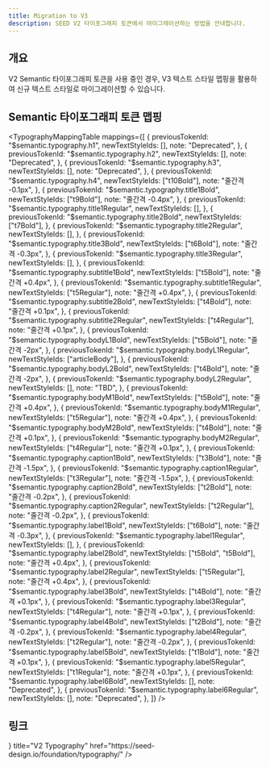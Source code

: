 ```yaml
---
title: Migration to V3
description: SEED V2 타이포그래피 토큰에서 마이그레이션하는 방법을 안내합니다.
---
```



## 개요

V2 Semantic 타이포그래피 토큰을 사용 중인 경우, V3 텍스트 스타일 맵핑을 활용하여 신규 텍스트 스타일로 마이그레이션할 수 있습니다.

## Semantic 타이포그래피 토큰 맵핑

<TypographyMappingTable
  mappings={[
    {
      previousTokenId: "$semantic.typography.h1",
      newTextStyleIds: [],
      note: "Deprecated",
    },
    {
      previousTokenId: "$semantic.typography.h2",
      newTextStyleIds: [],
      note: "Deprecated",
    },
    {
      previousTokenId: "$semantic.typography.h3",
      newTextStyleIds: [],
      note: "Deprecated",
    },
    {
      previousTokenId: "$semantic.typography.h4",
      newTextStyleIds: ["t10Bold"],
      note: "줄간격 -0.1px",
    },
    {
      previousTokenId: "$semantic.typography.title1Bold",
      newTextStyleIds: ["t9Bold"],
      note: "줄간격 -0.4px",
    },
    {
      previousTokenId: "$semantic.typography.title1Regular",
      newTextStyleIds: [],
    },
    {
      previousTokenId: "$semantic.typography.title2Bold",
      newTextStyleIds: ["t7Bold"],
    },
    {
      previousTokenId: "$semantic.typography.title2Regular",
      newTextStyleIds: [],
    },
    {
      previousTokenId: "$semantic.typography.title3Bold",
      newTextStyleIds: ["t6Bold"],
      note: "줄간격 -0.3px",
    },
    {
      previousTokenId: "$semantic.typography.title3Regular",
      newTextStyleIds: [],
    },
    {
      previousTokenId: "$semantic.typography.subtitle1Bold",
      newTextStyleIds: ["t5Bold"],
      note: "줄간격 +0.4px",
    },
    {
      previousTokenId: "$semantic.typography.subtitle1Regular",
      newTextStyleIds: ["t5Regular"],
      note: "줄간격 +0.4px",
    },
    {
      previousTokenId: "$semantic.typography.subtitle2Bold",
      newTextStyleIds: ["t4Bold"],
      note: "줄간격 +0.1px",
    },
    {
      previousTokenId: "$semantic.typography.subtitle2Regular",
      newTextStyleIds: ["t4Regular"],
      note: "줄간격 +0.1px",
    },
    {
      previousTokenId: "$semantic.typography.bodyL1Bold",
      newTextStyleIds: ["t5Bold"],
      note: "줄간격 -2px",
    },
    {
      previousTokenId: "$semantic.typography.bodyL1Regular",
      newTextStyleIds: ["articleBody"],
    },
    {
      previousTokenId: "$semantic.typography.bodyL2Bold",
      newTextStyleIds: ["t4Bold"],
      note: "줄간격 -2px",
    },
    {
      previousTokenId: "$semantic.typography.bodyL2Regular",
      newTextStyleIds: [],
      note: "TBD",
    },
    {
      previousTokenId: "$semantic.typography.bodyM1Bold",
      newTextStyleIds: ["t5Bold"],
      note: "줄간격 +0.4px",
    },
    {
      previousTokenId: "$semantic.typography.bodyM1Regular",
      newTextStyleIds: ["t5Regular"],
      note: "줄간격 +0.4px",
    },
    {
      previousTokenId: "$semantic.typography.bodyM2Bold",
      newTextStyleIds: ["t4Bold"],
      note: "줄간격 +0.1px",
    },
    {
      previousTokenId: "$semantic.typography.bodyM2Regular",
      newTextStyleIds: ["t4Regular"],
      note: "줄간격 +0.1px",
    },
    {
      previousTokenId: "$semantic.typography.caption1Bold",
      newTextStyleIds: ["t3Bold"],
      note: "줄간격 -1.5px",
    },
    {
      previousTokenId: "$semantic.typography.caption1Regular",
      newTextStyleIds: ["t3Regular"],
      note: "줄간격 -1.5px",
    },
    {
      previousTokenId: "$semantic.typography.caption2Bold",
      newTextStyleIds: ["t2Bold"],
      note: "줄간격 -0.2px",
    },
    {
      previousTokenId: "$semantic.typography.caption2Regular",
      newTextStyleIds: ["t2Regular"],
      note: "줄간격 -0.2px",
    },
    {
      previousTokenId: "$semantic.typography.label1Bold",
      newTextStyleIds: ["t6Bold"],
      note: "줄간격 -0.3px",
    },
    {
      previousTokenId: "$semantic.typography.label1Regular",
      newTextStyleIds: [],
    },
    {
      previousTokenId: "$semantic.typography.label2Bold",
      newTextStyleIds: ["t5Bold", "t5Bold"],
      note: "줄간격 +0.4px",
    },
    {
      previousTokenId: "$semantic.typography.label2Regular",
      newTextStyleIds: ["t5Regular"],
      note: "줄간격 +0.4px",
    },
    {
      previousTokenId: "$semantic.typography.label3Bold",
      newTextStyleIds: ["t4Bold"],
      note: "줄간격 +0.1px",
    },
    {
      previousTokenId: "$semantic.typography.label3Regular",
      newTextStyleIds: ["t4Regular"],
      note: "줄간격 +0.1px",
    },
    {
      previousTokenId: "$semantic.typography.label4Bold",
      newTextStyleIds: ["t2Bold"],
      note: "줄간격 -0.2px",
    },
    {
      previousTokenId: "$semantic.typography.label4Regular",
      newTextStyleIds: ["t2Regular"],
      note: "줄간격 -0.2px",
    },
    {
      previousTokenId: "$semantic.typography.label5Bold",
      newTextStyleIds: ["t1Bold"],
      note: "줄간격 +0.1px",
    },
    {
      previousTokenId: "$semantic.typography.label5Regular",
      newTextStyleIds: ["t1Regular"],
      note: "줄간격 +0.1px",
    },
    {
      previousTokenId: "$semantic.typography.label6Bold",
      newTextStyleIds: [],
      note: "Deprecated",
    },
    {
      previousTokenId: "$semantic.typography.label6Regular",
      newTextStyleIds: [],
      note: "Deprecated",
    },
]}
/>

## 링크

<Cards>
  <Card
    icon={<IconTUppercaseSerifLine />}
    title="V2 Typography"
    href="https://seed-design.io/foundation/typography/"
  />
</Cards>
